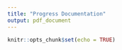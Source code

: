 ```yaml
---
title: "Progress Documentation"
output: pdf_document
---
```


```r
knitr::opts_chunk$set(echo = TRUE)
```

\begin{itemize}
  \item 10 / 08 / 2019: Nimble crashes my Mac laptop every now and then, so I should do more simulation with that.
  \item 10 / 09 / 2019: Meeting with Dr. Kahle. I want to look into getting the WINE path set globally instead of specifying it each time. I also have been dealing with the problem of getting STAN compile time included or not included in the benchmark file. Currently I'm having two function calls to "mark", one that uses saved rds file and has STAN already compiled, and one that renames the rds file to force recompile. I could instead try to split STAN up into the compile function and the run function.
  \item 10 / 09 / 2019: I am interested not just in time it takes for each model to run, but also the accuracy of each model. For models that can be calculated analytically, I can look at the MSE of each method in their posterior means compared to the true posterior mean. For those where I can't calculate analytically, I can run STAN for a super long time and get the posterior mean, and maybe check it with a Gibbs sampler as well, and that will be my "true" posterior mean when calculating the MSEs for each method in that model setup.
\end{itemize}


